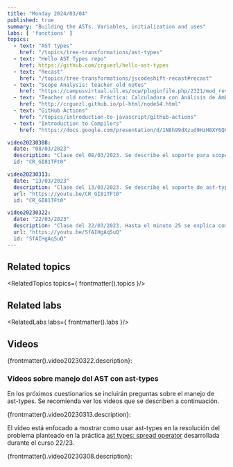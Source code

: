 ```yaml
---
title: "Monday 2024/03/04"
published: true
summary: "Building the ASTs. Variables, initialization and uses"
labs: [ 'functions' ]
topics: 
  - text: "AST types"
    href: "/topics/tree-transformations/ast-types"
  - text: "Hello AST Types repo"
    href: https://github.com/crguezl/hello-ast-types
  - text: "Recast"
    href: "/topics/tree-transformations/jscodeshift-recast#recast"
  - text: "Scope Analysis: teacher old notes"
    href: "https://campusvirtual.ull.es/ocw/pluginfile.php/2321/mod_resource/content/0/perlexamples/node282.html"
  - text: "Teacher old notes: Práctica: Calculadora con Análisis de Ámbito"
    href: "http://crguezl.github.io/pl-html/node54.html"
  - text: "GitHub Actions"
    href: "/topics/introduction-to-javascript/github-actions"
  - text: "Introduction to Compilers"
    href: "https://docs.google.com/presentation/d/1N8h99dXzud9HzH8XY6QCZSmATCAWXtZebuqRTiy8qMU/edit?usp=sharing"

video20230308:
  date: "08/03/2023"
  description: "Clase del 08/03/2023. Se describe el soporte para scopes de ast-types"
  id: "CR_GI81TFt0"

video20230313:
  date: "13/03/2023"
  description: "Clase del 13/03/2023. Se describe el soporte de ast-types para el recorrrido y modificación de nodos (Métodos visit)"
  url: "https://youtu.be/CR_GI81TFt0"
  id: "CR_GI81TFt0"

video20230322:
  date: "22/03/2023"
  description: "Clase del 22/03/2023. Hasta el minuto 25 se explica como realizar el examen parcial del curso 22/23. Le será muy útil para preparar el próximo examen del 11/03. A partir del minuto 25 se explican las bases para la práctica functions"
  url: "https://youtu.be/SfAIHgAqSuQ"
  id: "SfAIHgAqSuQ"
---
```



## Related topics

<RelatedTopics topics={ frontmatter().topics }/>

## Related labs

<RelatedLabs labs={ frontmatter().labs }/>

## Videos

{frontmatter().video20230322.description}:

<Videos ids={[frontmatter().video20230322.id]}></Videos>


### Vídeos sobre manejo del AST con ast-types

En los próximos cuestionarios se incluirán preguntas sobre el manejo de ast-types. Se recomienda ver los videos que se describen a continuación.

{frontmatter().video20230313.description}:

<Videos ids={[frontmatter().video20230313.id]}></Videos>


El vídeo está enfocado a mostrar como usar ast-types en la resolución del problema planteado en la práctica [ast types: spread operator](https://ull-esit-pl-2223.github.io/practicas/spread-operator.html#frontmatter-title) desarrollada durante el curso 22/23.

{frontmatter().video20230308.description}:

<Videos ids={[frontmatter().video20230308.id]}></Videos>

